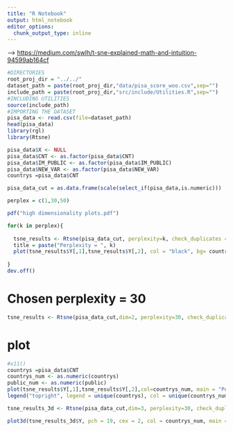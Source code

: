 ```yaml
---
title: "R Notebook"
output: html_notebook
editor_options: 
  chunk_output_type: inline
---
```


--> <https://medium.com/swlh/t-sne-explained-math-and-intuition-94599ab164cf>

```r
#DIRECTORIES
root_proj_dir = "../../"
dataset_path = paste(root_proj_dir,"data/pisa_score_woo.csv",sep="")
include_path = paste(root_proj_dir,"src/include/Utilities.R",sep="")
#INCLUDING UTILITIES
source(include_path)
#IMPORTING THE DATASET
pisa_data <- read.csv(file=dataset_path)
head(pisa_data)
library(rgl)
library(Rtsne)
```
```r

pisa_data$X <- NULL
pisa_data$CNT <- as.factor(pisa_data$CNT)
pisa_data$IM_PUBLIC <- as.factor(pisa_data$IM_PUBLIC)
pisa_data$NEW_VAR <- as.factor(pisa_data$NEW_VAR)
countrys =pisa_data$CNT 

pisa_data_cut = as.data.frame(scale(select_if(pisa_data,is.numeric)))

perplex = c(1,30,50)

pdf("high dimensionality plots.pdf")

for(k in perplex){
  
  tsne_results <- Rtsne(pisa_data_cut, perplexity=k, check_duplicates = FALSE, pca=FALSE)
  title = paste("Perplexity = ", k)
  plot(tsne_results$Y[,1],tsne_results$Y[,2], col = "black", bg= countrys, pch = 21, cex = 1, main = title)
  
}
dev.off()
```
# Chosen perplexity = 30
```r
tsne_results <- Rtsne(pisa_data_cut,dim=2, perplexity=30, check_duplicates = FALSE, pca=FALSE)
```

# plot
```r
#x11()
countrys =pisa_data$CNT 
countrys_num <- as.numeric(countrys)
public_num <- as.numeric(public)
plot(tsne_results$Y[,1],tsne_results$Y[,2],col=countrys_num, main = "Perplexity = 30",pch =(countrys_num+10))
legend("topright", legend = unique(countrys), col = unique(countrys_num), pch = unique(countrys_num+10),ncol=2)
```


```r
tsne_results_3d <- Rtsne(pisa_data_cut,dim=3, perplexity=30, check_duplicates = FALSE, pca=FALSE)

plot3d(tsne_results_3d$Y, pch = 19, cex = 2, col = countrys_num, main = "Perplexity = 30")

```


